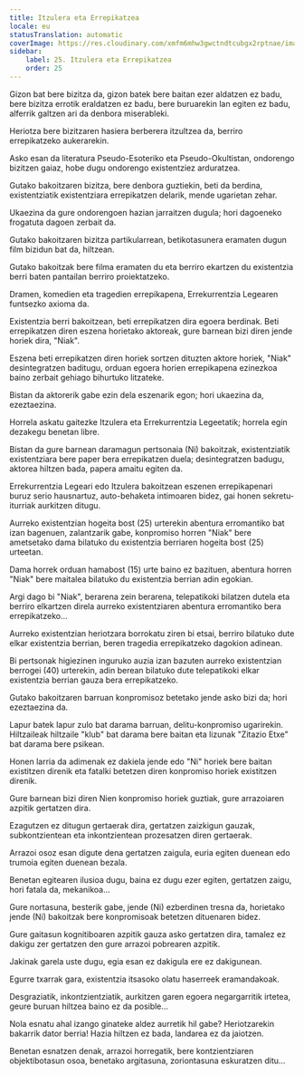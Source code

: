```yaml
---
title: Itzulera eta Errepikatzea
locale: eu
statusTranslation: automatic
coverImage: https://res.cloudinary.com/xmfm6mhw3gwctndtcubgx2rptnae/image/upload/v1740468922/small_cover_tratado_de_psicologia_revolucionaria_a4c0dca4e0.webp
sidebar:
    label: 25. Itzulera eta Errepikatzea
    order: 25
---
```

Gizon bat bere bizitza da, gizon batek bere baitan ezer aldatzen ez badu, bere bizitza errotik eraldatzen ez badu, bere buruarekin lan egiten ez badu, alferrik galtzen ari da denbora miserableki.

Heriotza bere bizitzaren hasiera berberera itzultzea da, berriro errepikatzeko aukerarekin.

Asko esan da literatura Pseudo-Esoteriko eta Pseudo-Okultistan, ondorengo bizitzen gaiaz, hobe dugu ondorengo existentziez arduratzea.

Gutako bakoitzaren bizitza, bere denbora guztiekin, beti da berdina, existentziatik existentziara errepikatzen delarik, mende ugarietan zehar.

Ukaezina da gure ondorengoen hazian jarraitzen dugula; hori dagoeneko frogatuta dagoen zerbait da.

Gutako bakoitzaren bizitza partikularrean, betikotasunera eramaten dugun film bizidun bat da, hiltzean.

Gutako bakoitzak bere filma eramaten du eta berriro ekartzen du existentzia berri baten pantailan berriro proiektatzeko.

Dramen, komedien eta tragedien errepikapena, Errekurrentzia Legearen funtsezko axioma da.

Existentzia berri bakoitzean, beti errepikatzen dira egoera berdinak. Beti errepikatzen diren eszena horietako aktoreak, gure barnean bizi diren jende horiek dira, "Niak".

Eszena beti errepikatzen diren horiek sortzen dituzten aktore horiek, "Niak" desintegratzen baditugu, orduan egoera horien errepikapena ezinezkoa baino zerbait gehiago bihurtuko litzateke.

Bistan da aktorerik gabe ezin dela eszenarik egon; hori ukaezina da, ezeztaezina.

Horrela askatu gaitezke Itzulera eta Errekurrentzia Legeetatik; horrela egin dezakegu benetan libre.

Bistan da gure barnean daramagun pertsonaia (Ni) bakoitzak, existentziatik existentziara bere paper bera errepikatzen duela; desintegratzen badugu, aktorea hiltzen bada, papera amaitu egiten da.

Errekurrentzia Legeari edo Itzulera bakoitzean eszenen errepikapenari buruz serio hausnartuz, auto-behaketa intimoaren bidez, gai honen sekretu-iturriak aurkitzen ditugu.

Aurreko existentzian hogeita bost (25) urterekin abentura erromantiko bat izan bagenuen, zalantzarik gabe, konpromiso horren "Niak" bere ametsetako dama bilatuko du existentzia berriaren hogeita bost (25) urteetan.

Dama horrek orduan hamabost (15) urte baino ez bazituen, abentura horren "Niak" bere maitalea bilatuko du existentzia berrian adin egokian.

Argi dago bi "Niak", berarena zein berarena, telepatikoki bilatzen dutela eta berriro elkartzen direla aurreko existentziaren abentura erromantiko bera errepikatzeko...

Aurreko existentzian heriotzara borrokatu ziren bi etsai, berriro bilatuko dute elkar existentzia berrian, beren tragedia errepikatzeko dagokion adinean.

Bi pertsonak higiezinen inguruko auzia izan bazuten aurreko existentzian berrogei (40) urterekin, adin berean bilatuko dute telepatikoki elkar existentzia berrian gauza bera errepikatzeko.

Gutako bakoitzaren barruan konpromisoz betetako jende asko bizi da; hori ezeztaezina da.

Lapur batek lapur zulo bat darama barruan, delitu-konpromiso ugarirekin. Hiltzaileak hiltzaile "klub" bat darama bere baitan eta lizunak "Zitazio Etxe" bat darama bere psikean.

Honen larria da adimenak ez dakiela jende edo "Ni" horiek bere baitan existitzen direnik eta fatalki betetzen diren konpromiso horiek existitzen direnik.

Gure barnean bizi diren Nien konpromiso horiek guztiak, gure arrazoiaren azpitik gertatzen dira.

Ezagutzen ez ditugun gertaerak dira, gertatzen zaizkigun gauzak, subkontzientean eta inkontzientean prozesatzen diren gertaerak.

Arrazoi osoz esan digute dena gertatzen zaigula, euria egiten duenean edo trumoia egiten duenean bezala.

Benetan egitearen ilusioa dugu, baina ez dugu ezer egiten, gertatzen zaigu, hori fatala da, mekanikoa...

Gure nortasuna, besterik gabe, jende (Ni) ezberdinen tresna da, horietako jende (Ni) bakoitzak bere konpromisoak betetzen dituenaren bidez.

Gure gaitasun kognitiboaren azpitik gauza asko gertatzen dira, tamalez ez dakigu zer gertatzen den gure arrazoi pobrearen azpitik.

Jakinak garela uste dugu, egia esan ez dakigula ere ez dakigunean.

Egurre txarrak gara, existentzia itsasoko olatu haserreek eramandakoak.

Desgraziatik, inkontzientziatik, aurkitzen garen egoera negargarritik irtetea, geure buruan hiltzea baino ez da posible...

Nola esnatu ahal izango ginateke aldez aurretik hil gabe? Heriotzarekin bakarrik dator berria! Hazia hiltzen ez bada, landarea ez da jaiotzen.

Benetan esnatzen denak, arrazoi horregatik, bere kontzientziaren objektibotasun osoa, benetako argitasuna, zoriontasuna eskuratzen ditu...

